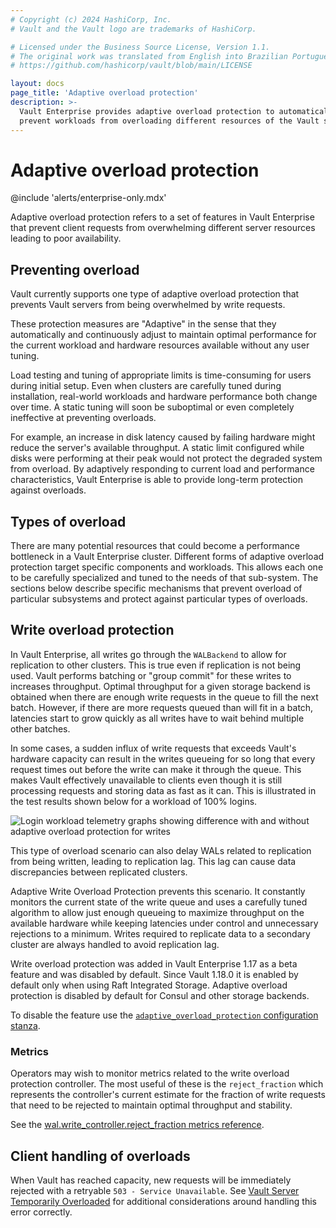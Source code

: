 ```yaml
---
# Copyright (c) 2024 HashiCorp, Inc.
# Vault and the Vault logo are trademarks of HashiCorp.

# Licensed under the Business Source License, Version 1.1.
# The original work was translated from English into Brazilian Portuguese.
# https://github.com/hashicorp/vault/blob/main/LICENSE

layout: docs
page_title: 'Adaptive overload protection'
description: >-
  Vault Enterprise provides adaptive overload protection to automatically
  prevent workloads from overloading different resources of the Vault servers.
---
```


# Adaptive overload protection

@include 'alerts/enterprise-only.mdx'

Adaptive overload protection refers to a set of features in Vault Enterprise
that prevent client requests from overwhelming different server resources
leading to poor availability.

## Preventing overload

Vault currently supports one type of adaptive overload protection that prevents
Vault servers from being overwhelmed by write requests.

These protection measures are "Adaptive" in the sense that they automatically
and continuously adjust to maintain optimal performance for the current workload
and hardware resources available without any user tuning.

Load testing and tuning of appropriate limits is time-consuming for users during
initial setup. Even when clusters are carefully tuned during installation,
real-world workloads and hardware performance both change over time. A static
tuning will soon be suboptimal or even completely ineffective at preventing
overloads.

For example, an increase in disk latency caused by failing hardware might reduce
the server's available throughput. A static limit configured while disks were
performing at their peak would not protect the degraded system from overload. By
adaptively responding to current load and performance characteristics, Vault
Enterprise is able to provide long-term protection against overloads.

## Types of overload

There are many potential resources that could become a performance bottleneck in
a Vault Enterprise cluster. Different forms of adaptive overload protection
target specific components and workloads. This allows each one to be carefully
specialized and tuned to the needs of that sub-system. The sections below
describe specific mechanisms that prevent overload of particular subsystems and
protect against particular types of overloads.

## Write overload protection

In Vault Enterprise, all writes go through the `WALBackend` to allow for
replication to other clusters. This is true even if replication is not being
used. Vault performs batching or "group commit" for these writes to increases
throughput. Optimal throughput for a given storage backend is obtained when
there are enough write requests in the queue to fill the next batch. However, if
there are more requests queued than will fit in a batch, latencies start to grow
quickly as all writes have to wait behind multiple other batches.

In some cases, a sudden influx of write requests that exceeds Vault's hardware
capacity can result in the writes queueing for so long that every request times
out before the write can make it through the queue. This makes Vault effectively
unavailable to clients even though it is still processing requests and storing
data as fast as it can. This is illustrated in the test results shown below for
a workload of 100% logins.

![Login workload telemetry graphs showing difference with and without adaptive overload protection for writes](/img/adaptive-overload-protection-writes.png)

This type of overload scenario can also delay WALs related to replication from being written,
leading to replication lag. This lag can cause data discrepancies between replicated clusters.

Adaptive Write Overload Protection prevents this scenario. It constantly
monitors the current state of the write queue and uses a carefully tuned
algorithm to allow just enough queueing to maximize throughput on the available
hardware while keeping latencies under control and unnecessary rejections to a
minimum. Writes required to replicate data to a secondary cluster are always handled
to avoid replication lag.

Write overload protection was added in Vault Enterprise 1.17 as a beta feature
and was disabled by default. Since Vault 1.18.0 it is enabled by default only
when using Raft Integrated Storage. Adaptive overload protection is disabled by
default for Consul and other storage backends.

To disable the feature use the [`adaptive_overload_protection` configuration
stanza](/vault/docs/configuration/adaptive-overload-protection).

### Metrics

Operators may wish to monitor metrics related to the write overload protection
controller. The most useful of these is the `reject_fraction` which represents
the controller's current estimate for the fraction of write requests that need
to be rejected to maintain optimal throughput and stability.

See the [wal.write_controller.reject_fraction metrics reference](/vault/docs/internals/telemetry/metrics/availability#vault-wal-write_controller-reject_fraction).

## Client handling of overloads

When Vault has reached capacity, new requests will be immediately rejected with
a retryable `503 - Service Unavailable`. See [Vault Server Temporarily
Overloaded](/vault/docs/concepts/adaptive-overload-protection/vault-server-temporarily-overloaded)
for additional considerations around handling this error correctly.
